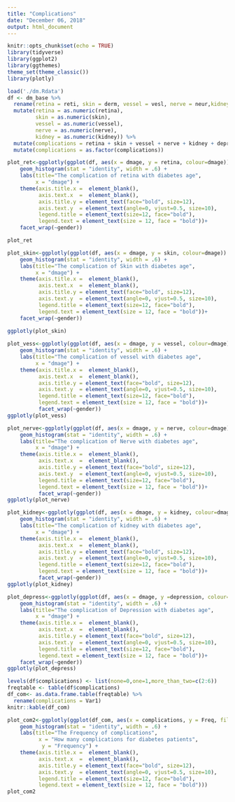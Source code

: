 ```yaml
---
title: "Complications"
date: "December 06, 2018"
output: html_document
---
```


```r
knitr::opts_chunk$set(echo = TRUE)
library(tidyverse)
library(ggplot2)
library(ggthemes)
theme_set(theme_classic())
library(plotly)
```



```r
load('./dm.Rdata')
df <- dm_base %>% 
  rename(retina = reti, skin = derm, vessel = vesl, nerve = neur,kidney = neph, depression = depress, gender = xingbie ) %>%
  mutate(retina = as.numeric(retina),
         skin = as.numeric(skin),
         vessel = as.numeric(vessel),
         nerve = as.numeric(nerve),
         kidney = as.numeric(kidney)) %>% 
  mutate(complications = retina + skin + vessel + nerve + kidney + depression) %>%
  mutate(complications = as.factor(complications))

```


```r
plot_ret<-ggplotly(ggplot(df, aes(x = dmage, y = retina, colour=dmage)) +
    geom_histogram(stat = "identity", width = .6) +
    labs(title="The complication of retina with diabetes age",
         x = "dmage") +
    theme(axis.title.x =  element_blank(),
          axis.text.x  =  element_blank(), 
          axis.title.y = element_text(face="bold", size=12),
          axis.text.y  = element_text(angle=0, vjust=0.5, size=10),
          legend.title = element_text(size=12, face="bold"),
          legend.text = element_text(size = 12, face = "bold"))+
    facet_wrap(~gender))

plot_ret
```



```r

plot_skin<-ggplotly(ggplot(df, aes(x = dmage, y = skin, colour=dmage)) +
    geom_histogram(stat = "identity", width = .6) +
    labs(title="The complication of Skin with diabetes age",
         x = "dmage") +
    theme(axis.title.x =  element_blank(),
          axis.text.x  =  element_blank(), 
          axis.title.y = element_text(face="bold", size=12),
          axis.text.y  = element_text(angle=0, vjust=0.5, size=10),
          legend.title = element_text(size=12, face="bold"),
          legend.text = element_text(size = 12, face = "bold"))+
    facet_wrap(~gender))
  
ggplotly(plot_skin)

```


```r
plot_vess<-ggplotly(ggplot(df, aes(x = dmage, y = vessel, colour=dmage)) +
    geom_histogram(stat = "identity", width = .6) +
    labs(title="The complication of vessel with diabetes age",
         x = "dmage") +
    theme(axis.title.x =  element_blank(),
          axis.text.x  =  element_blank(), 
          axis.title.y = element_text(face="bold", size=12),
          axis.text.y  = element_text(angle=0, vjust=0.5, size=10),
          legend.title = element_text(size=12, face="bold"),
          legend.text = element_text(size = 12, face = "bold"))+
          facet_wrap(~gender))
ggplotly(plot_vess)
```


```r
plot_nerve<-ggplotly(ggplot(df, aes(x = dmage, y = nerve, colour=dmage)) +
    geom_histogram(stat = "identity", width = .6) +
    labs(title="The complication of Nerve with diabetes age",
         x = "dmage") +
    theme(axis.title.x =  element_blank(),
          axis.text.x  =  element_blank(), 
          axis.title.y = element_text(face="bold", size=12),
          axis.text.y  = element_text(angle=0, vjust=0.5, size=10),
          legend.title = element_text(size=12, face="bold"),
          legend.text = element_text(size = 12, face = "bold"))+
          facet_wrap(~gender))
ggplotly(plot_nerve)
```


```r

plot_kidney<-ggplotly(ggplot(df, aes(x = dmage, y = kidney, colour=dmage)) +
    geom_histogram(stat = "identity", width = .6) +
    labs(title="The complication of kidney with diabetes age",
         x = "dmage") +
    theme(axis.title.x =  element_blank(),
          axis.text.x  =  element_blank(), 
          axis.title.y = element_text(face="bold", size=12),
          axis.text.y  = element_text(angle=0, vjust=0.5, size=10),
          legend.title = element_text(size=12, face="bold"),
          legend.text = element_text(size = 12, face = "bold"))+
          facet_wrap(~gender))
ggplotly(plot_kidney)

```


```r
plot_depress<-ggplotly(ggplot(df, aes(x = dmage, y =depression, colour=dmage)) +
    geom_histogram(stat = "identity", width = .6) +
    labs(title="The complication of Depression with diabetes age",
         x = "dmage") +
    theme(axis.title.x =  element_blank(),
          axis.text.x  =  element_blank(), 
          axis.title.y = element_text(face="bold", size=12),
          axis.text.y  = element_text(angle=0, vjust=0.5, size=10),
          legend.title = element_text(size=12, face="bold"),
          legend.text = element_text(size = 12, face = "bold"))+
    facet_wrap(~gender))
ggplotly(plot_depress)
```


```r
levels(df$complications) <- list(none=0,one=1,more_than_two=c(2:6))
freqtable <- table(df$complications)
df_com<- as.data.frame.table(freqtable) %>% 
  rename(complications = Var1)
knitr::kable(df_com)

plot_com2<-ggplotly(ggplot(df_com, aes(x = complications, y = Freq, fill=complications)) +
    geom_histogram(stat = "identity", width = .6) +
    labs(title="The Frequency of complications",
          x = "How many complications for diabetes patients",
           y = "Frequency") +
    theme(axis.title.x =  element_blank(),
          axis.text.x  =  element_blank(), 
          axis.title.y = element_text(face="bold", size=12),
          axis.text.y  = element_text(angle=0, vjust=0.5, size=10),
          legend.title = element_text(size=12, face="bold"),
          legend.text = element_text(size = 12, face = "bold")))
plot_com2
```

